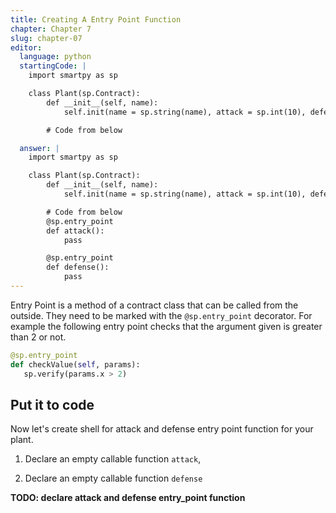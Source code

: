 ```yaml
---
title: Creating A Entry Point Function
chapter: Chapter 7
slug: chapter-07
editor:
  language: python
  startingCode: |
    import smartpy as sp

    class Plant(sp.Contract):
        def __init__(self, name):
            self.init(name = sp.string(name), attack = sp.int(10), defense = sp.int(10), growth_rate = sp.int(10), health = sp.int(100), is_alive = True)

        # Code from below

  answer: |  
    import smartpy as sp

    class Plant(sp.Contract):
        def __init__(self, name):
            self.init(name = sp.string(name), attack = sp.int(10), defense = sp.int(10), growth_rate = sp.int(10), health = sp.int(100), is_alive = True)

        # Code from below
        @sp.entry_point
        def attack():
            pass

        @sp.entry_point
        def defense():
            pass
---
```


Entry Point is a method of a contract class that can be called from the outside. They need to be marked with the `@sp.entry_point` decorator. For example the following entry point checks that the argument given is greater than 2 or not.

```python
@sp.entry_point
def checkValue(self, params):
   sp.verify(params.x > 2)
```

## Put it to code
Now let's create shell for attack and defense entry point function for your plant.

1) Declare an empty callable function `attack`,

2) Declare an empty callable function `defense`

**TODO: declare attack and defense entry_point function**
